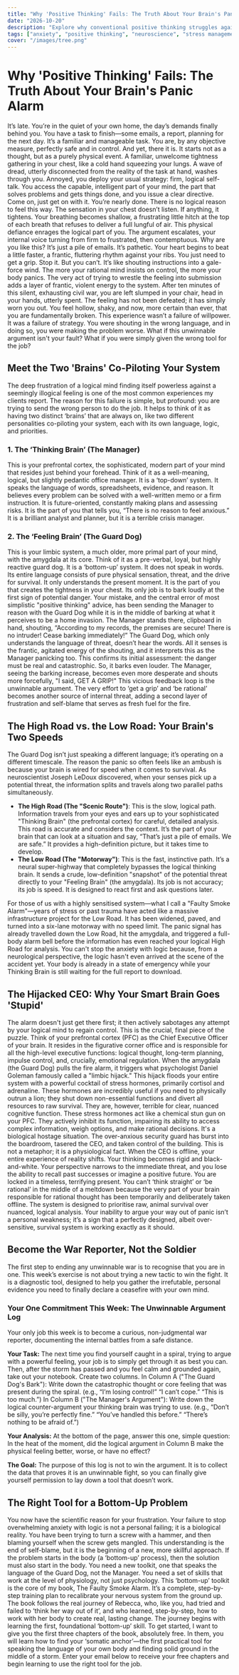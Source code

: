 ```yaml
---
title: "Why 'Positive Thinking' Fails: The Truth About Your Brain's Panic Alarm"
date: "2026-10-20"
description: "Explore why conventional positive thinking struggles against overwhelming anxiety, revealing how your brain's primal survival system bypasses logic, and discover a new body-centric approach to recalibrate your panic alarm."
tags: ["anxiety", "positive thinking", "neuroscience", "stress management", "mindfulness"]
cover: "/images/tree.png"
---
```


# Why 'Positive Thinking' Fails: The Truth About Your Brain's Panic Alarm

It’s late. You’re in the quiet of your own home, the day’s demands finally behind you. You have a task to finish—some emails, a report, planning for the next day. It’s a familiar and manageable task. You are, by any objective measure, perfectly safe and in control.
And yet, there it is.
It starts not as a thought, but as a purely physical event. A familiar, unwelcome tightness gathering in your chest, like a cold hand squeezing your lungs. A wave of dread, utterly disconnected from the reality of the task at hand, washes through you.
Annoyed, you deploy your usual strategy: firm, logical self-talk. You access the capable, intelligent part of your mind, the part that solves problems and gets things done, and you issue a clear directive.
Come on, just get on with it. You’re nearly done. There is no logical reason to feel this way.
The sensation in your chest doesn’t listen. If anything, it tightens. Your breathing becomes shallow, a frustrating little hitch at the top of each breath that refuses to deliver a full lungful of air.
This physical defiance enrages the logical part of you. The argument escalates, your internal voice turning from firm to frustrated, then contemptuous.
Why are you like this? It’s just a pile of emails. It’s pathetic.
Your heart begins to beat a little faster, a frantic, fluttering rhythm against your ribs.
You just need to get a grip. Stop it.
But you can’t. It’s like shouting instructions into a gale-force wind. The more your rational mind insists on control, the more your body panics. The very act of trying to wrestle the feeling into submission adds a layer of frantic, violent energy to the system. After ten minutes of this silent, exhausting civil war, you are left slumped in your chair, head in your hands, utterly spent. The feeling has not been defeated; it has simply worn you out. You feel hollow, shaky, and now, more certain than ever, that you are fundamentally broken.
This experience wasn’t a failure of willpower. It was a failure of strategy. You were shouting in the wrong language, and in doing so, you were making the problem worse. What if this unwinnable argument isn't your fault? What if you were simply given the wrong tool for the job?

## Meet the Two 'Brains' Co-Piloting Your System

The deep frustration of a logical mind finding itself powerless against a seemingly illogical feeling is one of the most common experiences my clients report. The reason for this failure is simple, but profound: you are trying to send the wrong person to do the job.
It helps to think of it as having two distinct ‘brains’ that are always on, like two different personalities co-piloting your system, each with its own language, logic, and priorities.

### 1. The ‘Thinking Brain’ (The Manager)

This is your prefrontal cortex, the sophisticated, modern part of your mind that resides just behind your forehead. Think of it as a well-meaning, logical, but slightly pedantic office manager. It is a ‘top-down’ system. It speaks the language of words, spreadsheets, evidence, and reason. It believes every problem can be solved with a well-written memo or a firm instruction. It is future-oriented, constantly making plans and assessing risks. It is the part of you that tells you, “There is no reason to feel anxious.” It is a brilliant analyst and planner, but it is a terrible crisis manager.

### 2. The ‘Feeling Brain’ (The Guard Dog)

This is your limbic system, a much older, more primal part of your mind, with the amygdala at its core. Think of it as a pre-verbal, loyal, but highly reactive guard dog. It is a ‘bottom-up’ system. It does not speak in words. Its entire language consists of pure physical sensation, threat, and the drive for survival. It only understands the present moment. It is the part of you that creates the tightness in your chest. Its only job is to bark loudly at the first sign of potential danger.
Your mistake, and the central error of most simplistic "positive thinking" advice, has been sending the Manager to reason with the Guard Dog while it is in the middle of barking at what it perceives to be a home invasion.
The Manager stands there, clipboard in hand, shouting, “According to my records, the premises are secure! There is no intruder! Cease barking immediately!”
The Guard Dog, which only understands the language of threat, doesn’t hear the words. All it senses is the frantic, agitated energy of the shouting, and it interprets this as the Manager panicking too. This confirms its initial assessment: the danger must be real and catastrophic. So, it barks even louder. The Manager, seeing the barking increase, becomes even more desperate and shouts more forcefully, "I said, GET A GRIP!"
This vicious feedback loop is the unwinnable argument. The very effort to ‘get a grip’ and ‘be rational’ becomes another source of internal threat, adding a second layer of frustration and self-blame that serves as fresh fuel for the fire.

## The High Road vs. the Low Road: Your Brain's Two Speeds

The Guard Dog isn’t just speaking a different language; it’s operating on a different timescale. The reason the panic so often feels like an ambush is because your brain is wired for speed when it comes to survival.
As neuroscientist Joseph LeDoux discovered, when your senses pick up a potential threat, the information splits and travels along two parallel paths simultaneously.

*   **The High Road (The "Scenic Route")**: This is the slow, logical path. Information travels from your eyes and ears up to your sophisticated "Thinking Brain" (the prefrontal cortex) for careful, detailed analysis. This road is accurate and considers the context. It’s the part of your brain that can look at a situation and say, “That’s just a pile of emails. We are safe.” It provides a high-definition picture, but it takes time to develop.
*   **The Low Road (The "Motorway")**: This is the fast, instinctive path. It’s a neural super-highway that completely bypasses the logical thinking brain. It sends a crude, low-definition "snapshot" of the potential threat directly to your "Feeling Brain" (the amygdala). Its job is not accuracy; its job is speed. It is designed to react first and ask questions later.

For those of us with a highly sensitised system—what I call a "Faulty Smoke Alarm"—years of stress or past trauma have acted like a massive infrastructure project for the Low Road. It has been widened, paved, and turned into a six-lane motorway with no speed limit.
The panic signal has already travelled down the Low Road, hit the amygdala, and triggered a full-body alarm bell before the information has even reached your logical High Road for analysis. You can't stop the anxiety with logic because, from a neurological perspective, the logic hasn't even arrived at the scene of the accident yet. Your body is already in a state of emergency while your Thinking Brain is still waiting for the full report to download.

## The Hijacked CEO: Why Your Smart Brain Goes 'Stupid'

The alarm doesn't just get there first; it then actively sabotages any attempt by your logical mind to regain control. This is the crucial, final piece of the puzzle.
Think of your prefrontal cortex (PFC) as the Chief Executive Officer of your brain. It resides in the figurative corner office and is responsible for all the high-level executive functions: logical thought, long-term planning, impulse control, and, crucially, emotional regulation.
When the amygdala (the Guard Dog) pulls the fire alarm, it triggers what psychologist Daniel Goleman famously called a "limbic hijack." This hijack floods your entire system with a powerful cocktail of stress hormones, primarily cortisol and adrenaline.
These hormones are incredibly useful if you need to physically outrun a lion; they shut down non-essential functions and divert all resources to raw survival. They are, however, terrible for clear, nuanced cognitive function.
These stress hormones act like a chemical stun gun on your PFC. They actively inhibit its function, impairing its ability to access complex information, weigh options, and make rational decisions.
It's a biological hostage situation. The over-anxious security guard has burst into the boardroom, tasered the CEO, and taken control of the building.
This is not a metaphor; it is a physiological fact. When the CEO is offline, your entire experience of reality shifts. Your thinking becomes rigid and black-and-white. Your perspective narrows to the immediate threat, and you lose the ability to recall past successes or imagine a positive future. You are locked in a timeless, terrifying present.
You can’t ‘think straight’ or ‘be rational’ in the middle of a meltdown because the very part of your brain responsible for rational thought has been temporarily and deliberately taken offline. The system is designed to prioritise raw, animal survival over nuanced, logical analysis.
Your inability to argue your way out of panic isn’t a personal weakness; it’s a sign that a perfectly designed, albeit over-sensitive, survival system is working exactly as it should.

## Become the War Reporter, Not the Soldier

The first step to ending any unwinnable war is to recognise that you are in one. This week’s exercise is not about trying a new tactic to win the fight. It is a diagnostic tool, designed to help you gather the irrefutable, personal evidence you need to finally declare a ceasefire with your own mind.

### Your One Commitment This Week: The Unwinnable Argument Log

Your only job this week is to become a curious, non-judgmental war reporter, documenting the internal battles from a safe distance.

**Your Task:**
The next time you find yourself caught in a spiral, trying to argue with a powerful feeling, your job is to simply get through it as best you can. Then, after the storm has passed and you feel calm and grounded again, take out your notebook. Create two columns.
In Column A ("The Guard Dog's Bark"): Write down the catastrophic thought or core feeling that was present during the spiral. (e.g., “I’m losing control!” “I can’t cope.” “This is too much.”)
In Column B ("The Manager's Argument"): Write down the logical counter-argument your thinking brain was trying to use. (e.g., “Don’t be silly, you’re perfectly fine.” “You’ve handled this before.” “There’s nothing to be afraid of.”)

**Your Analysis:**
At the bottom of the page, answer this one, simple question:
In the heat of the moment, did the logical argument in Column B make the physical feeling better, worse, or have no effect?

**The Goal:** The purpose of this log is not to win the argument. It is to collect the data that proves it is an unwinnable fight, so you can finally give yourself permission to lay down a tool that doesn’t work.

## The Right Tool for a Bottom-Up Problem

You now have the scientific reason for your frustration. Your failure to stop overwhelming anxiety with logic is not a personal failing; it is a biological reality. You have been trying to turn a screw with a hammer, and then blaming yourself when the screw gets mangled.
This understanding is the end of self-blame, but it is the beginning of a new, more skillful approach.
If the problem starts in the body (a ‘bottom-up’ process), then the solution must also start in the body. You need a new toolkit, one that speaks the language of the Guard Dog, not the Manager. You need a set of skills that work at the level of physiology, not just psychology.
This ‘bottom-up’ toolkit is the core of my book, The Faulty Smoke Alarm. It’s a complete, step-by-step training plan to recalibrate your nervous system from the ground up. The book follows the real journey of Rebecca, who, like you, had tried and failed to ‘think her way out of it’, and who learned, step-by-step, how to work with her body to create real, lasting change.
The journey begins with learning the first, foundational ‘bottom-up’ skill. To get started, I want to give you the first three chapters of the book, absolutely free. In them, you will learn how to find your ‘somatic anchor’—the first practical tool for speaking the language of your own body and finding solid ground in the middle of a storm.
Enter your email below to receive your free chapters and begin learning to use the right tool for the job.
